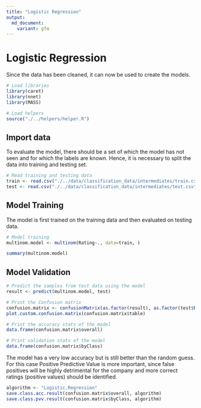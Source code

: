 ```yaml
---
title: "Logistic Regression"
output:
  md_document:
    variant: gfm
---
```


# Logistic Regression

Since the data has been cleaned, it can now be used to create the models.

```r
# Load libraries
library(caret)
library(nnet)
library(MASS)

# Load helpers
source("./../helpers/helper.R")
```

## Import data

To evaluate the model, there should be a set of which the model has not seen and for which the labels are known. Hence, it is necessary to split the data into training and testing set.

```r
# Read training and testing data
train <- read.csv("./../data/classification_data/intermediates/train.csv")
test <- read.csv("./../data/classification_data/intermediates/test.csv")
```

## Model Training

The model is first trained on the training data and then evaluated on testing data.

```r
# Model training
multinom.model <- multinom(Rating~., data=train, )
```

```r
summary(multinom.model)
```

## Model Validation

```r
# Predict the samples from test data using the model
result <- predict(multinom.model, test)

# Print the Confusion matrix
confusion.matrix <- confusionMatrix(as.factor(result), as.factor(test$Rating))
plot.custom.confusion.matrix(confusion.matrix$table)
```

```r
# Print the accuracy stats of the model
data.frame(confusion.matrix$overall)
```

```r
# Print validation stats of the model
data.frame(confusion.matrix$byClass)
```

The model has a very low accuracy but is still better than the random guess. For this case Positive Predictive Value is more important, since false positives will be highly detrimental for the company and more correct ratings (positive values) should be identified.

```r
algorithm <- "Logistic.Regression"
save.class.acc.result(confusion.matrix$overall, algorithm)
save.class.pvv.result(confusion.matrix$byClass, algorithm)
```
